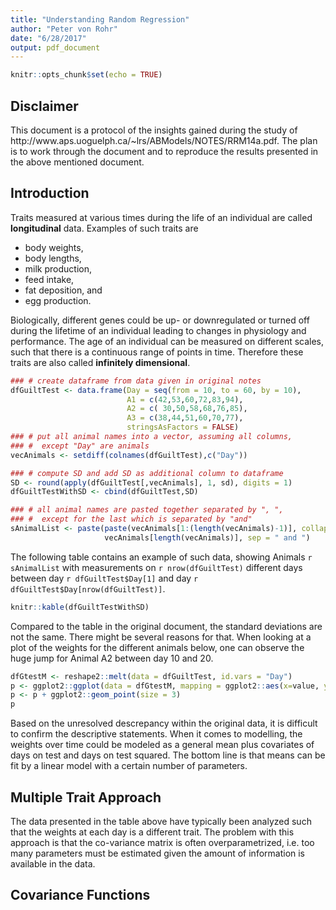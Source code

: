 ```yaml
---
title: "Understanding Random Regression"
author: "Peter von Rohr"
date: "6/28/2017"
output: pdf_document
---
```


```r
knitr::opts_chunk$set(echo = TRUE)
```

## Disclaimer {-}

This document is a protocol of the insights gained during the study of http://www.aps.uoguelph.ca/~lrs/ABModels/NOTES/RRM14a.pdf. The plan is to work through the document and to reproduce the results presented in the above mentioned document.


## Introduction
Traits measured at various times during the life of an individual are called __longitudinal__ data. Examples of such traits are 

- body weights, 
- body lengths,
- milk production, 
- feed intake, 
- fat deposition, and 
- egg production.

Biologically, different genes could be up- or downregulated or turned off during the lifetime of an individual leading to changes in physiology and performance. The age of an individual can be measured on different scales, such that there is a continuous range of points in time. Therefore these traits are also called __infinitely dimensional__. 

```r
### # create dataframe from data given in original notes
dfGuiltTest <- data.frame(Day = seq(from = 10, to = 60, by = 10),
                          A1 = c(42,53,60,72,83,94), 
                          A2 = c( 30,50,58,68,76,85),
                          A3 = c(38,44,51,60,70,77),
                          stringsAsFactors = FALSE)
### # put all animal names into a vector, assuming all columns, 
### #  except "Day" are animals
vecAnimals <- setdiff(colnames(dfGuiltTest),c("Day"))

### # compute SD and add SD as additional column to dataframe
SD <- round(apply(dfGuiltTest[,vecAnimals], 1, sd), digits = 1)
dfGuiltTestWithSD <- cbind(dfGuiltTest,SD)

### # all animal names are pasted together separated by ", ", 
### #  except for the last which is separated by "and"
sAnimalList <- paste(paste(vecAnimals[1:(length(vecAnimals)-1)], collapse = ", "), 
                     vecAnimals[length(vecAnimals)], sep = " and ")
```

The following table contains an example of such data, showing Animals `r sAnimalList` with measurements on `r nrow(dfGuiltTest)` different days between day `r dfGuiltTest$Day[1]` and day `r dfGuiltTest$Day[nrow(dfGuiltTest)]`. 

```r
knitr::kable(dfGuiltTestWithSD)
```

Compared to the table in the original document, the standard deviations are not the same. There might be several reasons for that. When looking at a plot of the weights for the different animals below, one can observe the huge jump for Animal A2 between day 10 and 20.

```r
dfGtestM <- reshape2::melt(data = dfGuiltTest, id.vars = "Day")
p <- ggplot2::ggplot(data = dfGtestM, mapping = ggplot2::aes(x=value, y=variable, colour = Day))
p <- p + ggplot2::geom_point(size = 3)
p
```

Based on the unresolved descrepancy within the original data, it is difficult to confirm the descriptive statements. When it comes to modelling, the weights over time could be modeled as a general mean plus covariates of days on test and days on test squared. The bottom line is that means can be fit by a linear model with a certain number of parameters.


## Multiple Trait Approach
The data presented in the table above have typically been analyzed such that the weights at each day is a different trait. The problem with this approach is that the co-variance matrix is often overparametrized, i.e. too many parameters must be estimated given the amount of information is available in the data.


## Covariance Functions

